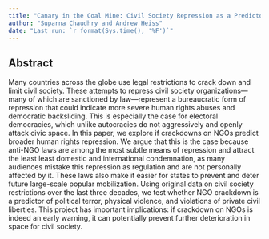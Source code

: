 ```yaml
---
title: "Canary in the Coal Mine: Civil Society Repression as a Predictor of Human Rights Abuses"
author: "Suparna Chaudhry and Andrew Heiss"
date: "Last run: `r format(Sys.time(), '%F')`"
---
```


## Abstract

Many countries across the globe use legal restrictions to crack down and limit civil society. These attempts to repress civil society organizations—many of which are sanctioned by law—represent a bureaucratic form of repression that could indicate more severe human rights abuses and democratic backsliding. This is especially the case for electoral democracies, which unlike autocracies do not aggressively and openly attack civic space. In this paper, we explore if crackdowns on NGOs predict broader human rights repression. We argue that this is the case because anti-NGO laws are among the most subtle means of repression and attract the least least domestic and international condemnation, as many audiences mistake this repression as regulation and are not personally affected by it. These laws also make it easier for states to prevent and deter future large-scale popular mobilization. Using original data on civil society restrictions over the last three decades, we test whether NGO crackdown is a predictor of political terror, physical violence, and violations of private civil liberties. This project has important implications: if crackdown on NGOs is indeed an early warning, it can potentially prevent further deterioration in space for civil society.

